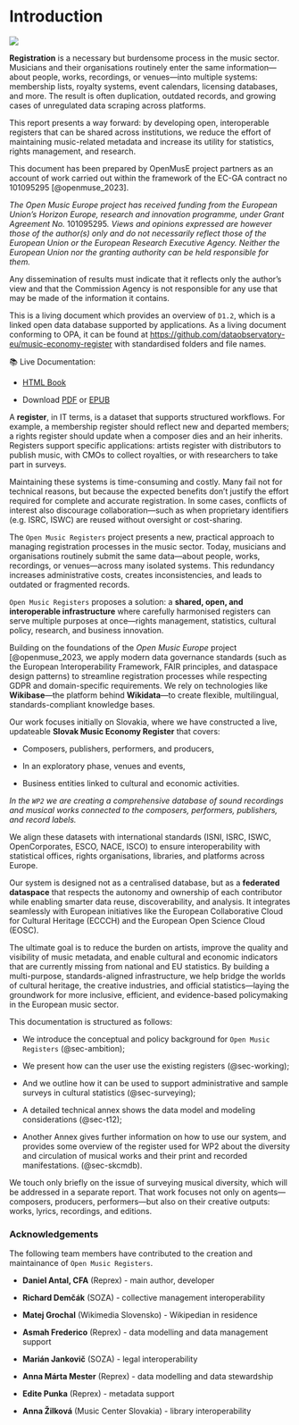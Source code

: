 # Introduction {.unnumbered}

![](png/skcmdb/banner_open_music_registers.png){fig-align="center"}

**Registration** is a necessary but burdensome process in the music sector. Musicians and their organisations routinely enter the same information—about people, works, recordings, or venues—into multiple systems: membership lists, royalty systems, event calendars, licensing databases, and more. The result is often duplication, outdated records, and growing cases of unregulated data scraping across platforms.

This report presents a way forward: by developing open, interoperable registers that can be shared across institutions, we reduce the effort of maintaining music-related metadata and increase its utility for statistics, rights management, and research.

::: callout-note
This document has been prepared by OpenMusE project partners as an account of work carried out within the framework of the EC-GA contract no 101095295 [@openmuse_2023].

*The Open Music Europe project has received funding from the European Union’s Horizon Europe, research and innovation programme, under Grant Agreement No.* 101095295*. Views and opinions expressed are however those of the author(s) only and do not necessarily reflect those of the European Union or the European Research Executive Agency. Neither the European Union nor the granting authority can be held responsible for them.*

Any dissemination of results must indicate that it reflects only the author’s view and that the Commission Agency is not responsible for any use that may be made of the information it contains.

This is a living document which provides an overview of `D1.2`, which is a linked open data database supported by applications. As a living document conforming to OPA, it can be found at <https://github.com/dataobservatory-eu/music-economy-register> with standardised folders and file names.

📚 Live Documentation:

-   [HTML Book](https://music.dataobservatory.eu/documents/open_music_europe/music-economy-register/)

-   Download [PDF](https://music.dataobservatory.eu/documents/open_music_europe/music-economy-register/Open-Music-Registers--Economy---Business.pdf) or [EPUB](https://music.dataobservatory.eu/documents/open_music_europe/music-economy-register/Open-Music-Registers--Economy---Business.epub)
:::

A **register**, in IT terms, is a dataset that supports structured workflows. For example, a membership register should reflect new and departed members; a rights register should update when a composer dies and an heir inherits. Registers support specific applications: artists register with distributors to publish music, with CMOs to collect royalties, or with researchers to take part in surveys.

Maintaining these systems is time-consuming and costly. Many fail not for technical reasons, but because the expected benefits don’t justify the effort required for complete and accurate registration. In some cases, conflicts of interest also discourage collaboration—such as when proprietary identifiers (e.g. ISRC, ISWC) are reused without oversight or cost-sharing.

The `Open Music Registers` project presents a new, practical approach to managing registration processes in the music sector. Today, musicians and organisations routinely submit the same data—about people, works, recordings, or venues—across many isolated systems. This redundancy increases administrative costs, creates inconsistencies, and leads to outdated or fragmented records.

`Open Music Registers` proposes a solution: a **shared, open, and interoperable infrastructure** where carefully harmonised registers can serve multiple purposes at once—rights management, statistics, cultural policy, research, and business innovation.

Building on the foundations of the *Open Music Europe* project \[@openmuse_2023, we apply modern data governance standards (such as the European Interoperability Framework, FAIR principles, and dataspace design patterns) to streamline registration processes while respecting GDPR and domain-specific requirements. We rely on technologies like **Wikibase**—the platform behind **Wikidata**—to create flexible, multilingual, standards-compliant knowledge bases.

Our work focuses initially on Slovakia, where we have constructed a live, updateable **Slovak Music Economy Register** that covers:

-   Composers, publishers, performers, and producers,

-   In an exploratory phase, venues and events,

-   Business entities linked to cultural and economic activities.

*In the `WP2` we are creating a comprehensive database of sound recordings and musical works connected to the composers, performers, publishers, and record labels.*

We align these datasets with international standards (ISNI, ISRC, ISWC, OpenCorporates, ESCO, NACE, ISCO) to ensure interoperability with statistical offices, rights organisations, libraries, and platforms across Europe.

Our system is designed not as a centralised database, but as a **federated dataspace** that respects the autonomy and ownership of each contributor while enabling smarter data reuse, discoverability, and analysis. It integrates seamlessly with European initiatives like the European Collaborative Cloud for Cultural Heritage (ECCCH) and the European Open Science Cloud (EOSC).

The ultimate goal is to reduce the burden on artists, improve the quality and visibility of music metadata, and enable cultural and economic indicators that are currently missing from national and EU statistics. By building a multi-purpose, standards-aligned infrastructure, we help bridge the worlds of cultural heritage, the creative industries, and official statistics—laying the groundwork for more inclusive, efficient, and evidence-based policymaking in the European music sector.

This documentation is structured as follows:

-   We introduce the conceptual and policy background for `Open Music Registers` (@sec-ambition);

-   We present how can the user use the existing registers (@sec-working);

-   And we outline how it can be used to support administrative and sample surveys in cultural statistics (@sec-surveying);

-   A detailed technical annex shows the data model and modeling considerations (@sec-t12);

-   Another Annex gives further information on how to use our system, and provides some overview of the register used for WP2 about the diversity and circulation of musical works and their print and recorded manifestations. (@sec-skcmdb).

We touch only briefly on the issue of surveying musical diversity, which will be addressed in a separate report. That work focuses not only on agents—composers, producers, performers—but also on their creative outputs: works, lyrics, recordings, and editions.

### Acknowledgements {.unnumbered}

The following team members have contributed to the creation and maintainance of `Open Music Registers`.

-   **Daniel Antal, CFA** (Reprex) - main author, developer

-   **Richard Demčák** (SOZA) - collective management interoperability

-   **Matej Grochal** (Wikimedia Slovensko) - Wikipedian in residence

-   **Asmah Frederico** (Reprex) - data modelling and data management support

-   **Marián Jankovič** (SOZA) - legal interoperability

-   **Anna Márta Mester** (Reprex) - data modelling and data stewardship

-   **Edite Punka** (Reprex) - metadata support

-   **Anna Žilková** (Music Center Slovakia) - library interoperability
